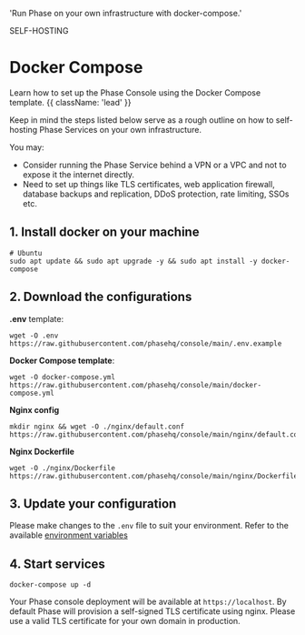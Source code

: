 
  'Run Phase on your own infrastructure with docker-compose.'

<Tag variant="small">SELF-HOSTING</Tag>

# Docker Compose

Learn how to set up the Phase Console using the Docker Compose template. {{ className: 'lead' }}

Keep in mind the steps listed below serve as a rough outline on how to self-hosting Phase Services on your own infrastructure. 

You may: 
- Consider running the Phase Service behind a VPN or a VPC and not to expose it the internet directly. 
- Need to set up things like TLS certificates, web application firewall, database backups and replication, DDoS protection, rate limiting, SSOs etc.

## 1. Install docker on your machine

```fish
# Ubuntu
sudo apt update && sudo apt upgrade -y && sudo apt install -y docker-compose
```

## 2. Download the configurations

**.env** template:

```fish
wget -O .env https://raw.githubusercontent.com/phasehq/console/main/.env.example
```

**Docker Compose template**:

```fish
wget -O docker-compose.yml https://raw.githubusercontent.com/phasehq/console/main/docker-compose.yml
```

**Nginx config**

```fish
mkdir nginx && wget -O ./nginx/default.conf https://raw.githubusercontent.com/phasehq/console/main/nginx/default.conf
```

**Nginx Dockerfile**

```fish
wget -O ./nginx/Dockerfile  https://raw.githubusercontent.com/phasehq/console/main/nginx/Dockerfile
```

## 3. Update your configuration

Please make changes to the `.env` file to suit your environment. Refer to the available [environment variables](/self-hosting/configuration/envars)

## 4. Start services

```fish
docker-compose up -d
```

Your Phase console deployment will be available at `https://localhost`. By default Phase will provision a self-signed TLS certificate using nginx. Please use a valid TLS certificate for your own domain in production.

